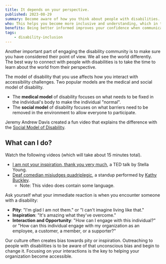 ```yaml
---
title: It depends on your perspective.
published: 2023-08-29
summary: Become aware of how you think about people with disabilities. Follow disability advocates to learn and reflect on how your perception and their perception varies.
who: This helps you become more inclusive and understanding, which in turn helps you better connect with and support people with disabilities.
benefits: Being better informed improves your confidence when communicating with the disability community.
tags:
    - disability-inclusion
---
```


Another important part of engaging the disability community is to make sure you have considered their point of view. We all see the world differently. The best way to connect with people with disabilities is to take the time to learn about the world from their perspective.

The model of disability that you use affects how you interact with accessibility challenges. Two popular models are the medical and social model of disability. 
- The __medical model__ of disability focuses on what needs to be fixed in the individual's body to make the individual "normal". 
- The __social model__ of disability focuses on what barriers need to be removed in the environment to allow everyone to participate.

Jeremy Andrew Davis created a fun video that explains the difference with the [Social Model of Disability](https://www.tiktok.com/@jeremyandrewdavis/video/7136580667789364522?is_copy_url=1&is_from_webapp=v1&refer=creator_embed&referer_url=https%3A%2F%2Fwww-jeremyandrewdavis-com.filesusr.com%2Fhtml%2F4998f2_b1f5c2c31f662228a26dd323c4badcb1.html). 

## What can I do?

Watch the following videos (which will take about 15 minutes total).
- [I am not your inspiration, thank you very much](https://www.ted.com/talks/stella_young_i_m_not_your_inspiration_thank_you_very_much/transcript?language=en), a TED talk by Stella Young.
- [Deaf comedian misjudges quadriplegic](https://www.facebook.com/watch/?v=2503107733107713), a standup performed by [Kathy Buckley](https://www.kathybuckley.com/).
    - Note: This video does contain some language.

Ask yourself what your immediate reaction is when you encounter someone with a disability:
- __Pity__: "I'm glad I am not them." or "I can't imagine living like that."
- __Inspiration__: "It's amazing what they've overcome."
- __Interaction and Opportunity__: "How can I engage with this individual?" or "How can this individual engage with my organization as an employee, a customer, a member, or a supporter?"

Our culture often creates bias towards pity or inspiration. Outreaching to people with disabilities is to be aware of that unconscious bias and begin to change it. Focusing on your interactions is the key to helping your organization become accessible.
